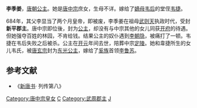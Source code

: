 {{noteTA
|1=zh-hans:韦后; zh-hant:韋后;
}}

{{東亞女性歷史人物
| 名稱=成安公主
| 身份=[[唐朝|唐朝]]公主
| 畫像=
| 說明=
| 姓=李
| 名=
| 封爵=[[公主|公主]]
| 位號=
| 封號=成安公主
| 出生年=
| 逝世年=
| 諡號=
| 墳墓=陪葬[[唐定陵|定陵]]
| 父親=[[唐中宗|唐中宗]]
| 同胞兄弟=
| 母親=
| 夫=[[韋捷|韋捷]]
| 女=[[東光公主|東光公主]]
|}}
'''李季姜'''，[[唐朝|唐朝]][[公主|公主]]。她是[[唐中宗|唐中宗]]庶女，生母不详。嫁给了[[嫡母|嫡母]][[韦皇后|韦后]]的堂侄[[韦捷|韦捷]]。

684年，其父李显当了两个月皇帝，即被废，李季姜在祖母[[武则天|武则天]]执政时代，受封'''新平郡主'''。唐中宗即位後，封为[[公主|公主]]，却没有与中宗其他的女儿同获[[开府|开府]]的待遇。但她强夺百姓的林园，不肯给钱。结果公主的奴仆遇到[[李朝隐|李朝隐]]，被痛打了一顿。韦捷在韦后失败之后被杀。公主在[[开元|开元]]年间去世，陪葬中宗[[唐定陵|定陵]]。她和韋捷所生的女儿韦氏，被[[唐玄宗|唐玄宗]]封为[[东光公主|东光公主]]，嫁给了[[奚族|奚族]]首领[[李鲁苏|李鲁苏]]。

==参考文献==
*《[[新唐书|新唐书]]· 列传第八》
{{唐中宗皇室}}
[[Category:唐中宗皇女|Category:唐中宗皇女]]
[[Category:唐朝公主|C]]
[[Category:武周郡主|Category:武周郡主]]
[[Category:李姓|J]]